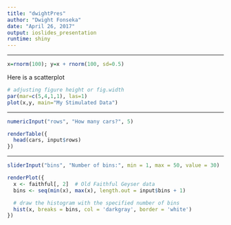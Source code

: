 ---
title: "dwightPres"
author: "Dwight Fonseka"
date: "April 26, 2017"
output: ioslides_presentation
runtime: shiny
---

***
```{r stimulatedata, echo=FALSE}
x=rnorm(100); y=x + rnorm(100, sd=0.5)
```
Here is a scatterplot
```{r scatterplot, fig.height=4, echo=FALSE}   
# adjusting figure height or fig.width
par(mar=c(5,4,1,1), las=1)
plot(x,y, main="My Stimulated Data")
```


***
```{r, echo = FALSE}
numericInput("rows", "How many cars?", 5)

renderTable({
  head(cars, input$rows)
})
```


***
```{r, echo = FALSE}
sliderInput("bins", "Number of bins:", min = 1, max = 50, value = 30)

renderPlot({
  x <- faithful[, 2]  # Old Faithful Geyser data
  bins <- seq(min(x), max(x), length.out = input$bins + 1)

  # draw the histogram with the specified number of bins
  hist(x, breaks = bins, col = 'darkgray', border = 'white')
})
```
